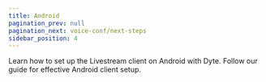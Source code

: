 ```yaml
---
title: Android
pagination_prev: null
pagination_next: voice-conf/next-steps
sidebar_position: 4
---
```


Learn how to set up the Livestream client on Android with Dyte. Follow our guide for effective Android client setup.